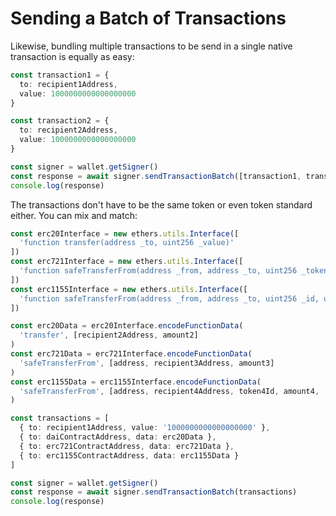 # Sending a Batch of Transactions

Likewise, bundling multiple transactions to be send in a single native transaction is equally as easy:

```ts
const transaction1 = {
  to: recipient1Address,
  value: 1000000000000000000
}

const transaction2 = {
  to: recipient2Address,
  value: 1000000000000000000
}

const signer = wallet.getSigner()
const response = await signer.sendTransactionBatch([transaction1, transaction2])
console.log(response)
```

The transactions don't have to be the same token or even token standard either.
You can mix and match:

```ts
const erc20Interface = new ethers.utils.Interface([
  'function transfer(address _to, uint256 _value)'
])
const erc721Interface = new ethers.utils.Interface([
  'function safeTransferFrom(address _from, address _to, uint256 _tokenId)'
])
const erc1155Interface = new ethers.utils.Interface([
  'function safeTransferFrom(address _from, address _to, uint256 _id, uint256 _value, bytes calldata _data)'
])

const erc20Data = erc20Interface.encodeFunctionData(
  'transfer', [recipient2Address, amount2]
)
const erc721Data = erc721Interface.encodeFunctionData(
  'safeTransferFrom', [address, recipient3Address, amount3]
)
const erc1155Data = erc1155Interface.encodeFunctionData(
  'safeTransferFrom', [address, recipient4Address, token4Id, amount4, '0x']
)

const transactions = [
  { to: recipient1Address, value: '1000000000000000000' },
  { to: daiContractAddress, data: erc20Data },
  { to: erc721ContractAddress, data: erc721Data },
  { to: erc1155ContractAddress, data: erc1155Data }
]

const signer = wallet.getSigner()
const response = await signer.sendTransactionBatch(transactions)
console.log(response)
```

